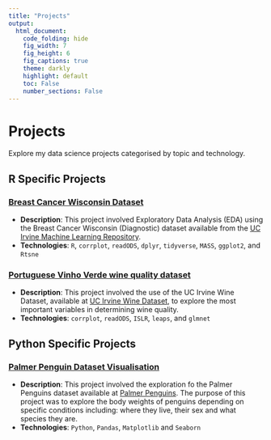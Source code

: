 ```yaml
---
title: "Projects"
output: 
  html_document:
    code_folding: hide
    fig_width: 7
    fig_height: 6
    fig_captions: true
    theme: darkly
    highlight: default
    toc: False
    number_sections: False
---
```


# Projects

Explore my data science projects categorised by topic and technology. 

## R Specific Projects

### [Breast Cancer Wisconsin Dataset](Breast-Cancer-Wisconsin-Dataset.html)
- **Description**: This project involved Exploratory Data Analysis (EDA) using the Breast Cancer Wisconsin (Diagnostic) dataset available from the [UC Irvine Machine Learning Repository](http://archive.ics.uci.edu/dataset/17/breast+cancer+wisconsin+diagnostic). 
- **Technologies**: `R`, `corrplot`, `readODS`, `dplyr`, `tidyverse`, `MASS`, `ggplot2`, and `Rtsne`

### [Portuguese Vinho Verde wine quality dataset](wine_quality.html)
- **Description**: This project involved the use of the UC Irvine Wine Dataset, available at [UC Irvine Wine Dataset](https://archive.ics.uci.edu/dataset/186/wine+quality), to explore the most important variables in determining wine quality. 
- **Technologies**: `corrplot`, `readODS`, `ISLR`, `leaps`, and `glmnet`

## Python Specific Projects

### [Palmer Penguin Dataset Visualisation](penguins_dataset_python.html)
- **Description**: This project involved the exploration fo the Palmer Penguins dataset available at
[Palmer Penguins](https://github.com/allisonhorst/palmerpenguins). The purpose of this project was to explore the body weights of penguins depending on specific conditions including: where they live, their sex and what species they are.
- **Technologies**: `Python`, `Pandas`, `Matplotlib` and `Seaborn`



